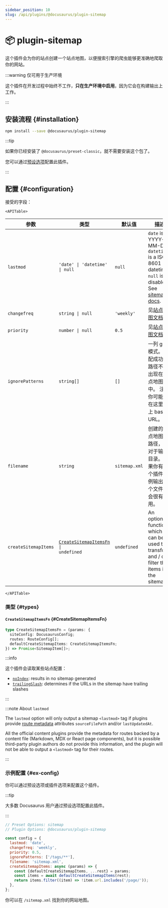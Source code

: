 ```yaml
---
sidebar_position: 10
slug: /api/plugins/@docusaurus/plugin-sitemap
---
```


# 📦 plugin-sitemap


这个插件会为你的站点创建一个站点地图，以便搜索引擎的爬虫能够更准确地爬取你的网站。

:::warning 仅可用于生产环境

这个插件在开发过程中始终不工作，**只在生产环境中启用**，因为它会在构建输出上工作。

:::

## 安装流程 {#installation}

```bash npm2yarn
npm install --save @docusaurus/plugin-sitemap
```

:::tip

如果你已经安装了 `@docusaurus/preset-classic`，就不需要安装这个包了。

您可以通过[预设选项](../../using-plugins.mdx#docusauruspreset-classic)配置此插件。

:::

## 配置 {#configuration}

接受的字段：

```mdx-code-block
<APITable>
```

| 参数                   | 类型                               | 默认值           | 描述                                                                                                                                                         |
| -------------------- | -------------------------------- | ------------- | ---------------------------------------------------------------------------------------------------------------------------------------------------------- |
| `lastmod`            | `'date' \| 'datetime' \| null` | `null`        | `date` is YYYY-MM-DD. `datetime` is a ISO 8601 datetime. `null` is disabled. See [sitemap docs](https://www.sitemaps.org/protocol.html#xmlTagDefinitions). |
| `changefreq`         | `string \| null`                | `'weekly'`    | 见[站点地图文档](https://www.sitemaps.org/protocol.html#xmlTagDefinitions)                                                                                        |
| `priority`           | `number \| null`                | `0.5`         | 见[站点地图文档](https://www.sitemaps.org/protocol.html#xmlTagDefinitions)                                                                                        |
| `ignorePatterns`     | `string[]`                       | `[]`          | 一列 glob 模式。匹配成功的路径不会出现在站点地图中。 注意你可能要在这里加上 base URL。                                                                                                        |
| `filename`           | `string`                         | `sitemap.xml` | 创建的站点地图的路径，相对于输出目录。 如果你有两个插件实例输出两个文件，会很有用。                                                                                                                 |
| `createSitemapItems` | <code>[CreateSitemapItemsFn](#CreateSitemapItemsFn) \| undefined</code>        | `undefined`   | An optional function which can be used to transform and / or filter the items in the sitemap.                                                              |

```mdx-code-block
</APITable>
```

### 类型 {#types}

#### `CreateSitemapItemsFn` {#CreateSitemapItemsFn}

```ts
type CreateSitemapItemsFn = (params: {
  siteConfig: DocusaurusConfig;
  routes: RouteConfig[];
  defaultCreateSitemapItems: CreateSitemapItemsFn;
}) => Promise<SitemapItem[]>;
```

:::info

这个插件会读取某些站点配置：

- [`noIndex`](../docusaurus.config.js.mdx#noIndex): results in no sitemap generated
- [`trailingSlash`](../docusaurus.config.js.mdx#trailingSlash): determines if the URLs in the sitemap have trailing slashes

:::

:::note About `lastmod`

The `lastmod` option will only output a sitemap `<lastmod>` tag if plugins provide [route metadata](../plugin-methods/lifecycle-apis.mdx#addRoute) attributes `sourceFilePath` and/or `lastUpdatedAt`.

All the official content plugins provide the metadata for routes backed by a content file (Markdown, MDX or React page components), but it is possible third-party plugin authors do not provide this information, and the plugin will not be able to output a `<lastmod>` tag for their routes.

:::

### 示例配置 {#ex-config}

你可以通过预设选项或插件选项来配置这个插件。

:::tip

大多数 Docusaurus 用户通过预设选项配置此插件。

:::

```js config-tabs
// Preset Options: sitemap
// Plugin Options: @docusaurus/plugin-sitemap

const config = {
  lastmod: 'date',
  changefreq: 'weekly',
  priority: 0.5,
  ignorePatterns: ['/tags/**'],
  filename: 'sitemap.xml',
  createSitemapItems: async (params) => {
    const {defaultCreateSitemapItems, ...rest} = params;
    const items = await defaultCreateSitemapItems(rest);
    return items.filter((item) => !item.url.includes('/page/'));
  },
};
```

你可以在 `/sitemap.xml` 找到你的网站地图。
